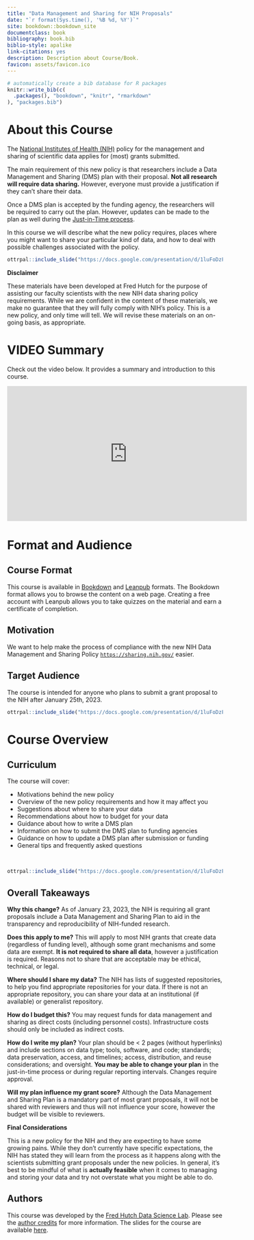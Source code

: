```yaml
---
title: "Data Management and Sharing for NIH Proposals"
date: "`r format(Sys.time(), '%B %d, %Y')`"
site: bookdown::bookdown_site
documentclass: book
bibliography: book.bib
biblio-style: apalike
link-citations: yes
description: Description about Course/Book.
favicon: assets/favicon.ico
---
```


```r
# automatically create a bib database for R packages
knitr::write_bib(c(
  .packages(), "bookdown", "knitr", "rmarkdown"
), "packages.bib")
```


# About this Course {-}

The [National Institutes of Health (NIH)](https://www.nih.gov/) policy for the management and sharing of scientific data applies for (most) grants submitted.

The main requirement of this new policy is that researchers include a Data Management and Sharing (DMS) plan with their proposal. **Not all research will require data sharing.** However, everyone must provide a justification if they can't share their data.

Once a DMS plan is accepted by the funding agency, the researchers will be required to carry out the plan. However, updates can be made to the plan as well during the [Just-in-Time process](https://grants.nih.gov/grants/policy/nihgps/html5/section_2/2.5.1_just-in-time_procedures.htm).

In this course we will describe what the new policy requires, places where you might want to share your particular kind of data, and how to deal with possible challenges associated with the policy.

```r
ottrpal::include_slide("https://docs.google.com/presentation/d/1luFoDzF6aDJEebbL6iWoJ_s8s9nQnaWLL5jghbmWdak/edit#slide=id.g1784801ac8b_42_26")
```

<div class = blackbox>
**Disclaimer**

These materials have been developed at Fred Hutch for the purpose of assisting our faculty scientists with the new NIH data sharing policy requirements.  While we are confident in the content of these materials, we make no guarantee that they will fully comply with NIH's policy.  This is a new policy, and only time will tell.  We will revise these materials on an on-going basis, as appropriate.
</div>

# VIDEO Summary {-}

Check out the video below. It provides a summary and introduction to this course.

<iframe width="560" height="315" src="https://www.youtube-nocookie.com/embed/Lbn1edKfUb0" title="YouTube video player" frameborder="0" allow="accelerometer; autoplay; clipboard-write; encrypted-media; gyroscope; picture-in-picture" allowfullscreen></iframe>

# Format and Audience {-}

## Course Format

:::{.notice}
This course is available in [Bookdown](https://hutchdatascience.org/NIH_Data_Sharing/) and [Leanpub](https://leanpub.com/courses/fredhutch/nih_data_sharing) formats. The Bookdown format allows you to browse the content on a web page. Creating a free account with Leanpub allows you to take quizzes on the material and earn a certificate of completion.
:::

## Motivation

We want to help make the process of compliance with the new NIH Data Management and Sharing Policy  [`https://sharing.nih.gov/`](https://sharing.nih.gov/) easier. 


## Target Audience  

The course is intended for anyone who plans to submit a grant proposal to the NIH after January 25th, 2023.

```r
ottrpal::include_slide("https://docs.google.com/presentation/d/1luFoDzF6aDJEebbL6iWoJ_s8s9nQnaWLL5jghbmWdak/edit#slide=id.g225dc533c12_1_0")
```

# Course Overview {-}

## Curriculum  

The course will cover:

- Motivations behind the new policy
- Overview of the new policy requirements and how it may affect you
- Suggestions about where to share your data
- Recommendations about how to budget for your data
- Guidance about how to write a DMS plan
- Information on how to submit the DMS plan to funding agencies
- Guidance on how to update a DMS plan after submission or funding
- General tips and frequently asked questions

<br>

```r
ottrpal::include_slide("https://docs.google.com/presentation/d/1luFoDzF6aDJEebbL6iWoJ_s8s9nQnaWLL5jghbmWdak/edit#slide=id.g1784801ac8b_42_0")
```

## Overall Takeaways

<div class = motivations>
**Why this change?** As of January 23, 2023, the NIH is requiring all grant proposals include a Data Management and Sharing Plan to aid in the transparency and reproducibility of NIH-funded research.
</div>

<div class = question_box>
**Does this apply to me?** This will apply to most NIH grants that create data (regardless of funding level), although some grant mechanisms and some data are exempt. **It is not required to share all data**, however a justification is required. Reasons not to share that are acceptable may be ethical, technical, or legal.
</div>

<div class = data>
**Where should I share my data?** The NIH has lists of suggested repositories, to help you find appropriate repositories for your data. If there is not an appropriate repository, you can share your data at an institutional (if available) or generalist repository.
</div>

<div class = money>
**How do I budget this?** You may request funds for data management and sharing as direct costs (including personnel costs). Infrastructure costs should only be included as indirect costs.
</div>

<div class = plan>
**How do I write my plan?** Your plan should be < 2 pages (without hyperlinks) and include sections on data type; tools, software, and code; standards; data preservation, access, and timelines; access, distribution, and reuse considerations; and oversight. **You may be able to change your plan** in the just-in-time process or during regular reporting intervals. Changes require approval.
</div>

<div class = submit>
**Will my plan influence my grant score?** Although the Data Management and Sharing Plan is a mandatory part of most grant proposals, it will not be shared with reviewers and thus will not influence your score, however the budget will be visible to reviewers.
</div>

<div class = blackbox>
**Final Considerations**

This is a new policy for the NIH and they are expecting to have some growing pains. While they don't currently have specific expectations, the NIH has stated they will learn from the process as it happens along with the scientists submitting grant proposals under the new policies. In general, it's best to be mindful of what is **actually feasible** when it comes to managing and storing your data and try not overstate what you might be able to do.
</div>

## Authors

This course was developed by the [Fred Hutch Data Science Lab](https://hutchdatascience.org/). Please see the [author credits](#about-the-authors) for more information. The slides for the course are available [here](https://docs.google.com/presentation/d/1luFoDzF6aDJEebbL6iWoJ_s8s9nQnaWLL5jghbmWdak/edit?usp=sharing).
